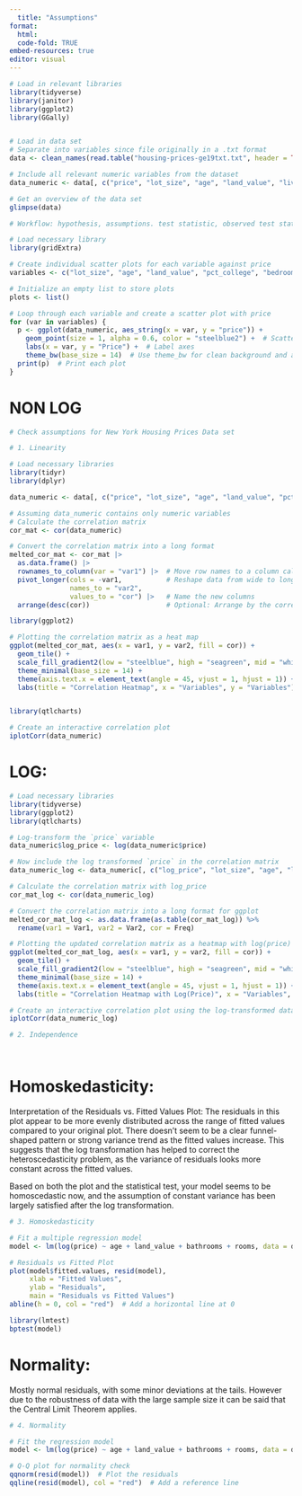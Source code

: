 ```yaml
---
  title: "Assumptions"
format: 
  html:
  code-fold: TRUE
embed-resources: true
editor: visual
---
```


```r

# Load in relevant libraries
library(tidyverse)
library(janitor)
library(ggplot2)
library(GGally)


# Load in data set
# Separate into variables since file originally in a .txt format
data <- clean_names(read.table("housing-prices-ge19txt.txt", header = TRUE, sep = "\t", stringsAsFactors = FALSE))

# Include all relevant numeric variables from the dataset
data_numeric <- data[, c("price", "lot_size", "age", "land_value", "living_area", "pct_college", "bedrooms", "bathrooms", "rooms")]

# Get an overview of the data set
glimpse(data)

```
```r

# Workflow: hypothesis, assumptions. test statistic, observed test statistics, p-value, decision

```


```r
# Load necessary library
library(gridExtra)

# Create individual scatter plots for each variable against price
variables <- c("lot_size", "age", "land_value", "pct_college", "bedrooms", "bathrooms", "rooms")

# Initialize an empty list to store plots
plots <- list()

# Loop through each variable and create a scatter plot with price
for (var in variables) {
  p <- ggplot(data_numeric, aes_string(x = var, y = "price")) +
    geom_point(size = 1, alpha = 0.6, color = "steelblue2") +  # Scatter points
    labs(x = var, y = "Price") +  # Label axes
    theme_bw(base_size = 14)  # Use theme_bw for clean background and adjust base font size
  print(p)  # Print each plot
}

```

# NON LOG

```r

# Check assumptions for New York Housing Prices Data set

# 1. Linearity

# Load necessary libraries
library(tidyr)
library(dplyr)

data_numeric <- data[, c("price", "lot_size", "age", "land_value", "pct_college", "bedrooms", "bathrooms", "rooms")]

# Assuming data_numeric contains only numeric variables
# Calculate the correlation matrix
cor_mat <- cor(data_numeric)

# Convert the correlation matrix into a long format
melted_cor_mat <- cor_mat |>
  as.data.frame() |>
  rownames_to_column(var = "var1") |>  # Move row names to a column called "var1"
  pivot_longer(cols = -var1,           # Reshape data from wide to long
               names_to = "var2",
               values_to = "cor") |>   # Name the new columns
  arrange(desc(cor))                   # Optional: Arrange by the correlation value

library(ggplot2)

# Plotting the correlation matrix as a heat map
ggplot(melted_cor_mat, aes(x = var1, y = var2, fill = cor)) +
  geom_tile() +
  scale_fill_gradient2(low = "steelblue", high = "seagreen", mid = "white", midpoint = 0, limit = c(-1,1), space = "Lab", name="Correlation") +
  theme_minimal(base_size = 14) +
  theme(axis.text.x = element_text(angle = 45, vjust = 1, hjust = 1)) +
  labs(title = "Correlation Heatmap", x = "Variables", y = "Variables")


library(qtlcharts)

# Create an interactive correlation plot
iplotCorr(data_numeric)

```

# LOG:

```r

# Load necessary libraries
library(tidyverse)
library(ggplot2)
library(qtlcharts)

# Log-transform the `price` variable
data_numeric$log_price <- log(data_numeric$price)

# Now include the log transformed `price` in the correlation matrix
data_numeric_log <- data_numeric[, c("log_price", "lot_size", "age", "land_value", "pct_college", "bedrooms", "bathrooms", "rooms")]

# Calculate the correlation matrix with log_price
cor_mat_log <- cor(data_numeric_log)

# Convert the correlation matrix into a long format for ggplot
melted_cor_mat_log <- as.data.frame(as.table(cor_mat_log)) %>%
  rename(var1 = Var1, var2 = Var2, cor = Freq)

# Plotting the updated correlation matrix as a heatmap with log(price)
ggplot(melted_cor_mat_log, aes(x = var1, y = var2, fill = cor)) +
  geom_tile() +
  scale_fill_gradient2(low = "steelblue", high = "seagreen", mid = "white", midpoint = 0, limit = c(-1,1), space = "Lab", name="Correlation") +
  theme_minimal(base_size = 14) +
  theme(axis.text.x = element_text(angle = 45, vjust = 1, hjust = 1)) +
  labs(title = "Correlation Heatmap with Log(Price)", x = "Variables", y = "Variables")

# Create an interactive correlation plot using the log-transformed data
iplotCorr(data_numeric_log)

```



```r

# 2. Independence




```

# Homoskedasticity:

Interpretation of the Residuals vs. Fitted Values Plot:
The residuals in this plot appear to be more evenly distributed across the range of fitted values compared to your original plot.
There doesn't seem to be a clear funnel-shaped pattern or strong variance trend as the fitted values increase.
This suggests that the log transformation has helped to correct the heteroscedasticity problem, as the variance of residuals looks more constant across the fitted values.

Based on both the plot and the statistical test, your model seems to be homoscedastic now, and the assumption of constant variance has been largely satisfied after the log transformation.

```r

# 3. Homoskedasticity 

# Fit a multiple regression model
model <- lm(log(price) ~ age + land_value + bathrooms + rooms, data = data_numeric)

# Residuals vs Fitted Plot
plot(model$fitted.values, resid(model), 
     xlab = "Fitted Values", 
     ylab = "Residuals", 
     main = "Residuals vs Fitted Values")
abline(h = 0, col = "red")  # Add a horizontal line at 0

```
```r
library(lmtest)
bptest(model)
```

# Normality:
Mostly normal residuals, with some minor deviations at the tails. However due to the robustness of data with the large sample size it can be said that the Central Limit Theorem applies. 

```r
# 4. Normality

# Fit the regression model
model <- lm(log(price) ~ age + land_value + bathrooms + rooms, data = data_numeric)

# Q-Q plot for normality check
qqnorm(resid(model))  # Plot the residuals
qqline(resid(model), col = "red")  # Add a reference line


```


